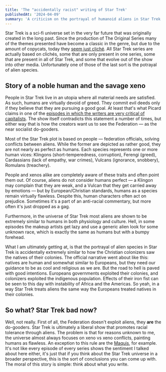 ```yaml
---
title: 'The "accidentally racist" writing of Star Trek'
publishedAt: '2024-04-09'
summary: 'A criticism on the portrayal of humanoid aliens in Star Trek and how clichés impact the show.'
---
```


Star Trek is a sci-fi universe set in the very far future that was originally created in the long past. 
Since the production of The Original Series many of the themes presented have become a classic in the genre, 
but due to the amount of copycats, today they [seem just cliché](https://www.ex-astris-scientia.org/inconsistencies/cliches1.htm).
All Star Trek series are actually based on clichés, some that are only present in one series, 
some that are present in all of Star Trek, and some that evolve out of the show into other media.
Unfortunately one of those of the last sort is the potrayal of alien species.

## Story of a noble human and the savage xeno

People in Star Trek live in an utopia where all material needs are satisfied. 
As such, humans are virtually devoid of greed. 
They commit evil deeds only if they believe that they are pursuing a good goal. 
At least that's what Picard claims in one of the [episodes in which the writers are very critical of capitalists](https://memory-alpha.fandom.com/wiki/The_Neutral_Zone_(episode)).
The show itself contradicts this statement a number of times, but either way that is how the creators want us to see the Federation —
as the near socialist do-gooders.

Most of the Star Trek plot is based on people — federation officials, solving conflicts between aliens. 
While the former are depicted as rather good, they are not nearly as perfect as humans. 
Each species represents one or more human vices: Klingons (short-temperedness, corruption), Ferengi (greed),
Cardassians (lack of empathy, war crimes), Vulcans (ignorance, snobbery), Romulans (treachery).

People and xenos alike are completely aware of these traits and often point them out.
Of course, aliens do not consider humans perfect — a Klingon may complain that they are weak,
and a Vulcan that they get carried away by emotions — but by European/Christian standards,
humans as a species remain virtually flawless. Despite this, human characters often act on prejudice. 
Sometimes it's a part of an anti-racial commentary, but more often it's just dropped as a gag.

Furthermore, in the universe of Star Trek most aliens are shown to be extremely similar to humans in both physiology and culture.
Hell, in some episodes the makeup artists get lazy and use a generic alien look for some unknown race, 
which is exactly the same as humans but with a bumpy forehead.

What I am ultimately getting at, is that the portrayal of alien species in Star Trek is accidentally extremely similar
to how the Christian colonizers saw the natives of their colonies.
The official narrative went about like this: natives are human and somewhat similar to Europeans, 
but they need our guidance to be as cool and religious as we are. But the road to hell is paved with good intentions. 
Europeans governments exploited their colonies, and colonizers exploited the indigenous population. 
Effects of their iron fist can be seen to this day with instability of Africa and the Americas. 
So yeah, in a way Star Trek treats aliens the same way the Europeans treated natives in their colonies.

## So what? Star Trek bad now?

Well, not really. First of all, the Federation doesn't exploit aliens, they **are** the do-gooders.
Star Trek is ultimately a liberal show that promotes racial tolerance through aliens. 
The problem is that for reasons unknown to me, the universe almost always focuses on xeno vs xeno conflicts, 
painting humans as flawless. An exception to this rule are the [Maquis](https://memory-alpha.fandom.com/wiki/Maquis),
for example. It's not like every episode of every series shows the sentiment I talked about here either,
it's just that if you think about the Star Trek universe in a broader perspective, 
this is the sort of conclusions you can come up with. The moral of this story is simple: think about what you write.